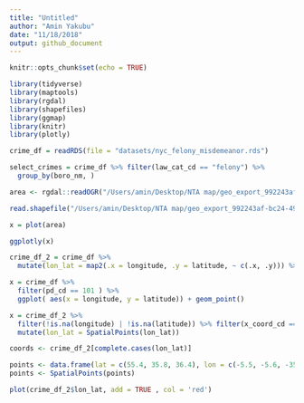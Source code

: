 ```yaml
---
title: "Untitled"
author: "Amin Yakubu"
date: "11/18/2018"
output: github_document
---
```


```r
knitr::opts_chunk$set(echo = TRUE)
```

```r
library(tidyverse)
library(maptools)
library(rgdal)
library(shapefiles)
library(ggmap)
library(knitr)
library(plotly)
```

```r
crime_df = readRDS(file = "datasets/nyc_felony_misdemeanor.rds") 
```

```r
select_crimes = crime_df %>% filter(law_cat_cd == "felony") %>% 
  group_by(boro_nm, )
```

```r

area <- rgdal::readOGR("/Users/amin/Desktop/NTA map/geo_export_992243af-bc24-493a-9edf-3828dab5d845.shp")

read.shapefile("/Users/amin/Desktop/NTA map/geo_export_992243af-bc24-493a-9edf-3828dab5d845.shp")

x = plot(area)

ggplotly(x)
```

```r
crime_df_2 = crime_df %>% 
  mutate(lon_lat = map2(.x = longitude, .y = latitude, ~ c(.x, .y))) %>% as.tibble()

x = crime_df %>% 
  filter(pd_cd == 101 ) %>% 
  ggplot( aes(x = longitude, y = latitude)) + geom_point()

x = crime_df_2 %>% 
  filter(!is.na(longitude) | !is.na(latitude)) %>% filter(x_coord_cd == 1006384) %>% 
  mutate(lon_lat = SpatialPoints(lon_lat))

coords <- crime_df_2[complete.cases(lon_lat)]

points <- data.frame(lat = c(55.4, 35.8, 36.4), lon = c(-5.5, -5.6, -35.8))
points <- SpatialPoints(points)

plot(crime_df_2$lon_lat, add = TRUE , col = 'red')
```

